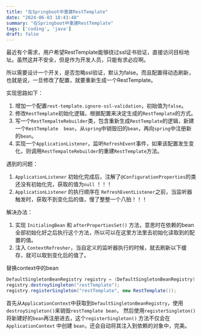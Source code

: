 ```yaml
---
title: "在Springboot中重建RestTemplate"
date: "2024-06-03 18:43:48"
summary: "在Springboot中重建RestTemplate"
tags: ['coding', 'java']
draft: false
---
```


最近有个需求，用户希望RestTemplate能够绕过ssl证书验证，直接访问目标地址。虽然这并不安全，但是作为开发人员，只能有求必应啊。

所以需要设计一个开关，是否忽略ssl验证，默认为false。而且配置得动态刷新，也就是说，一旦修改了配置，就要重新生成一个RestTemplate。

实现思路如下：

1. 增加一个配置`rest-template.ignore-ssl-validation`，初始值为`false`。
2. 修改`RestTemplate`初始化逻辑，根据配置来决定生成的`RestTemplate`的方式。
3. 写一个`RestTempalteRebuilder`类，包含重新生成`RestTemplate`的逻辑，新建一个`RestTemplate  bean`，从`spring`中销毁旧的`bean`，再向`spring`中注册新的`bean`。
4. 实现一个`ApplicationListener`，监听`RefreshEvent`事件，如果该配置发生变化，则调用`RestTempalteRebuilder`的重建`RestTemplate`方法。

遇到的问题：

1. `ApplicationListener` 初始化完成后，注解了`@ConfigurationProperties`的类还没有初始化完，获取的值为`null` ！！！
2. `ApplicationListener` 的执行顺序在 `RefreshEventListener`之前，当监听器触发时，获取不到变化后的值，慢了整整一个八拍！！！

解决办法：

1. 实现 `InitialingBean` 和 `afterPropertiesSet()` 方法，意思时在依赖的bean全部初始化好之后执行这个方法，所以可以在这里方法里去初始化读取到的配置的值。
2. 注入 `ContextRefresher`，当自定义的监听器执行的时候，就去刷新以下缓存，就可以取到变化后的值了。


替换context中的bean

```java
DefaultSingletonBeanRegistry registry = (DefaultSingletonBeanRegistry) applicationContext.getAutowireCapableBeanFactory();
registry.destroySingleton("restTemplate");
registry.registerSingleton("restTemplate", new RestTemplate()); 
```

首先从`ApplicationContext`中获取到`DefaultSingletonBeanRegistry`，使用`destroySingleton()`来销毁`restTemplate bean`， 然后使用`registerSingleton()`将新建好的`bean`再注册进去，这个`registerSingleton()` 方法不仅会在 `ApplicationContext` 中创建 `bean`，还会自动将其注入到依赖的对象中，完美。
